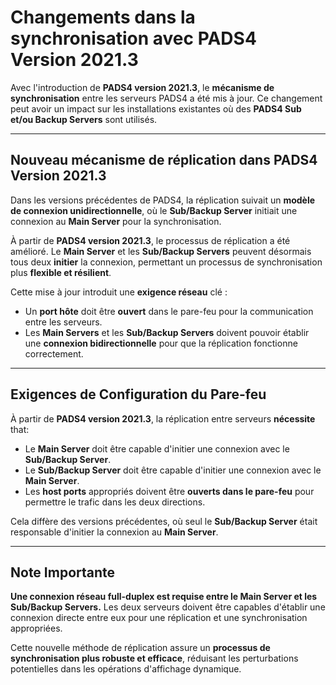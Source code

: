 # Changements dans la synchronisation avec PADS4 Version 2021.3

Avec l'introduction de **PADS4 version 2021.3**, le **mécanisme de synchronisation** entre les serveurs PADS4 a été mis à jour. Ce changement peut avoir un impact sur les installations existantes où des **PADS4 Sub et/ou Backup Servers** sont utilisés.

***

## Nouveau mécanisme de réplication dans PADS4 Version 2021.3

Dans les versions précédentes de PADS4, la réplication suivait un **modèle de connexion unidirectionnelle**, où le **Sub/Backup Server** initiait une connexion au **Main Server** pour la synchronisation.

À partir de **PADS4 version 2021.3**, le processus de réplication a été amélioré. Le **Main Server** et les **Sub/Backup Servers** peuvent désormais tous deux **initier** la connexion, permettant un processus de synchronisation plus **flexible et résilient**.

Cette mise à jour introduit une **exigence réseau** clé :

* Un **port hôte** doit être **ouvert** dans le pare-feu pour la communication entre les serveurs.
* Les **Main Servers** et les **Sub/Backup Servers** doivent pouvoir établir une **connexion bidirectionnelle** pour que la réplication fonctionne correctement.

***

## Exigences de Configuration du Pare-feu

À partir de **PADS4 version 2021.3**, la réplication entre serveurs **nécessite** that:

* Le **Main Server** doit être capable d'initier une connexion avec le **Sub/Backup Server**.
* Le **Sub/Backup Server** doit être capable d'initier une connexion avec le **Main Server**.
* Les **host ports** appropriés doivent être **ouverts dans le pare-feu** pour permettre le trafic dans les deux directions.

Cela diffère des versions précédentes, où seul le **Sub/Backup Server** était responsable d'initier la connexion au **Main Server**.

***

## **Note Importante**

<Note>**Une connexion réseau full-duplex est requise entre le Main Server et les Sub/Backup Servers.** Les deux serveurs doivent être capables d'établir une connexion directe entre eux pour une réplication et une synchronisation appropriées.</Note>

Cette nouvelle méthode de réplication assure un **processus de synchronisation plus robuste et efficace**, réduisant les perturbations potentielles dans les opérations d'affichage dynamique.
